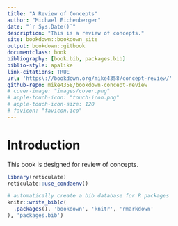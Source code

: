 ```yaml
--- 
title: "A Review of Concepts"
author: "Michael Eichenberger"
date: "`r Sys.Date()`"
description: "This is a review of concepts."
site: bookdown::bookdown_site
output: bookdown::gitbook
documentclass: book
bibliography: [book.bib, packages.bib]
biblio-style: apalike
link-citations: TRUE
url: 'https\://bookdown.org/mike4358/concept-review/'
github-repo: mike4358/bookdown-concept-review
# cover-image: "images/cover.png"
# apple-touch-icon: "touch-icon.png"
# apple-touch-icon-size: 120
# favicon: "favicon.ico"
---
```


# Introduction {-}

This book is designed for review of concepts.

```r
library(reticulate)
reticulate::use_condaenv()
```

```r
# automatically create a bib database for R packages
knitr::write_bib(c(
  .packages(), 'bookdown', 'knitr', 'rmarkdown'
), 'packages.bib')
```
